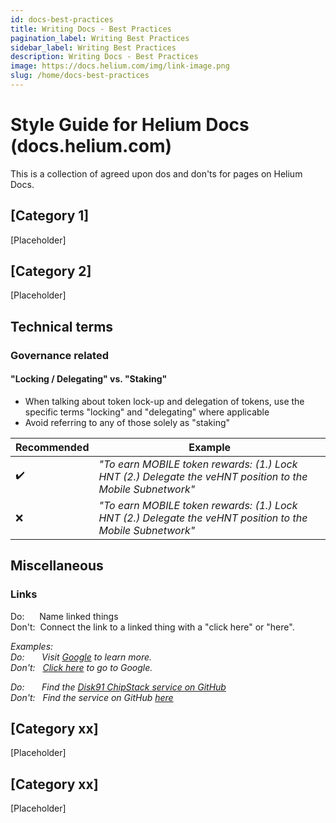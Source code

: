 ```yaml
---
id: docs-best-practices
title: Writing Docs - Best Practices
pagination_label: Writing Best Practices
sidebar_label: Writing Best Practices
description: Writing Docs - Best Practices
image: https://docs.helium.com/img/link-image.png
slug: /home/docs-best-practices
---
```


# Style Guide for Helium Docs (docs.helium.com)

This is a collection of agreed upon dos and don'ts for pages on Helium Docs.

## [Category 1]

[Placeholder]

## [Category 2]

[Placeholder]

## Technical terms

### Governance related

#### "Locking / Delegating" vs. "Staking"

- When talking about token lock-up and delegation of tokens, use the specific terms "locking" and
  "delegating" where applicable
- Avoid referring to any of those solely as "staking"

| Recommended | Example                                                                                                   |
| ----------- | --------------------------------------------------------------------------------------------------------- |
| ✔️          | _"To earn MOBILE token rewards: (1.) Lock HNT (2.) Delegate the veHNT position to the Mobile Subnetwork"_ |
| ❌          | _"To earn MOBILE token rewards: (1.) Lock HNT (2.) Delegate the veHNT position to the Mobile Subnetwork"_ |

## Miscellaneous

### Links

Do: &nbsp;&nbsp;&nbsp;&nbsp;&nbsp;Name linked things  
Don't: &nbsp;Connect the link to a linked thing with a "click here" or "here".

_Examples:_  
_Do: &nbsp;&nbsp;&nbsp;&nbsp;&nbsp; Visit [Google](www.google.com) to learn more._  
_Don't: &nbsp; [Click here](www.google.com) to go to Google._

_Do: &nbsp;&nbsp;&nbsp;&nbsp;&nbsp; Find the
[Disk91 ChipStack service on GitHub](https://github.com/disk91/helium-chirpstack-community)_  
_Don't: &nbsp; Find the service on GitHub
[here](https://github.com/disk91/helium-chirpstack-community)_

## [Category xx]

[Placeholder]

## [Category xx]

[Placeholder]

